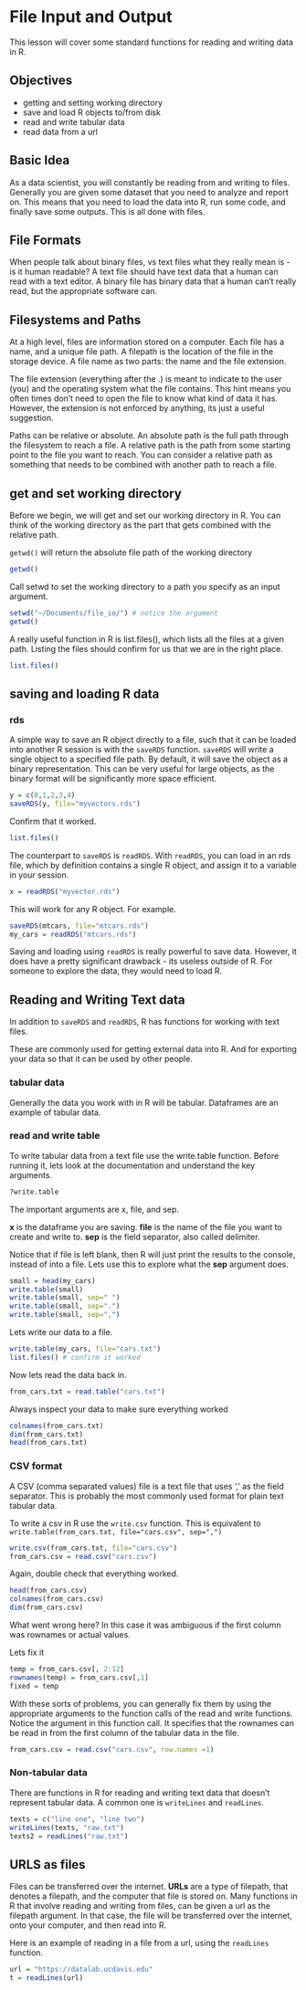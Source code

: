 # File Input and Output
This lesson will cover some standard functions for reading and writing data in R.

## Objectives
- getting and setting working directory
- save and load R objects to/from disk
- read and write tabular data
- read data from a url

## Basic Idea
As a data scientist, you will constantly be reading from and writing to files.
Generally you are given some dataset that you need to analyze and report on.
This means that you need to load the data into R, run some code, and finally save some outputs.
This is all done with files. 

## File Formats
When people talk about binary files, vs text files what they really mean is - is it human readable?
A text file should have text data that a human can read with a text editor.
A binary file has binary data that a human can't really read, but the appropriate software can.

## Filesystems and Paths
At a high level, files are information stored on a computer.
Each file has a name, and a unique file path.
A filepath is the location of the file in the storage device.
A file name as two parts: the name and the file extension.

The file extension (everything after the .) is meant to indicate to the user (you) and the operating system what the file contains.
This hint means you often times don't need to open the file to know what kind of data it has.
However, the extension is not enforced by anything, its just a useful suggestion.

Paths can be relative or absolute. 
An absolute path is the full path through the filesystem to reach a file.
A relative path is the path from some starting point to the file you want to reach.
You can consider a relative path as something that needs to be combined with another path to reach a file.

##  get and set working directory 
Before we begin, we will get and set our working directory in R.
You can think of the working directory as the part that gets combined with the relative path.

`getwd()` will return the absolute file path of the working directory
```r
getwd()
```


Call setwd to set the working directory to a path you specify as an input argument.
```r
setwd("~/Documents/file_io/") # notice the argument
getwd()
```

A really useful function in R is list.files(), which lists all the files at a given path.
Listing the files should confirm for us that we are in the right place.
```r
list.files() 
```


## saving and loading R data

### rds
A simple way to save an R object directly to a file, such that it can be loaded into another R session is with the `saveRDS` function. 
`saveRDS` will write a single object to a specified file path.
By default, it will save the object as a binary representation.
This can be very useful for large objects, as the binary format will be significantly more space efficient.
```r
y = c(0,1,2,3,4)
saveRDS(y, file="myvectors.rds")
```

Confirm that it worked.
```r
list.files()
```

The counterpart to `saveRDS` is `readRDS`.
With `readRDS`, you can load in an rds file, which by definition contains a single R object, and assign it to a variable in your session.
```r
x = readRDS("myvector.rds")
```

This will work for any R object.
For example. 
```r
saveRDS(mtcars, file="mtcars.rds")
my_cars = readRDS("mtcars.rds")
```

Saving and loading using `readRDS` is really powerful to save data.
However, it does have a pretty significant drawback - its useless outside of R.
For someone to explore the data, they would need to load R.

## Reading and Writing Text data
In addition to `saveRDS` and `readRDS`,
R has functions for working with text files.

These are commonly used for getting external data into R. 
And for exporting your data so that it can be used by other people.

### tabular data
Generally the data you work with in R will be tabular.
Dataframes are an example of tabular data.

### read and write table
To write tabular data from a text file use the write.table function.
Before running it, lets look at the documentation and understand the key arguments.

```r
?write.table 
```
The important arguments are x, file, and sep.

**x** is the dataframe you are saving.
**file** is the name of the file you want to create and write to.
**sep** is the field separator, also called delimiter.

Notice that if file is left blank, then R will just print the results to the console, instead of into a file.
Lets use this to explore what the **sep** argument does.

```r
small = head(my_cars)
write.table(small)
write.table(small, sep=" ")
write.table(small, sep=".")
write.table(small, sep=",")
```

Lets write our data to a file.
```r
write.table(my_cars, file="cars.txt") 
list.files() # confirm it worked
```

Now lets read the data back in. 
```r
from_cars.txt = read.table("cars.txt") 
```

Always inspect your data to make sure everything worked
```r
colnames(from_cars.txt)
dim(from_cars.txt)
head(from_cars.txt)
```
### CSV format

A CSV (comma separated values) file is a text file that uses ',' as the field separator.
This is probably the most commonly used format for plain text tabular data.

To write a csv in R use the `write.csv` function.
This is equivalent to `write.table(from_cars.txt, file="cars.csv", sep=",")`
```r
write.csv(from_cars.txt, file="cars.csv") 
from_cars.csv = read.csv("cars.csv")
```

Again, double check that everything worked.
```r
head(from_cars.csv)
colnames(from_cars.csv)
dim(from_cars.csv)
```

What went wrong here?
In this case it was ambiguous if the first column was rownames or actual values.

Lets fix it
```r
temp = from_cars.csv[, 2:12]
rownames(temp) = from_cars.csv[,1]
fixed = temp
```

With these sorts of problems, you can generally fix them by using the appropriate arguments to the function calls of the read and write functions.
Notice the argument in this function call. 
It specifies that the rownames can be read in from the first column of the tabular data in the file.
```r
from_cars.csv = read.csv("cars.csv", row.names =1) 
```

### Non-tabular data

There are functions in R for reading and writing text data that doesn't represent tabular data.
A common one is `writeLines` and `readLines`.
```r
texts = c("line one", "line two")
writeLines(texts, "raw.txt")
texts2 = readLines("raw.txt")
```

## URLS as files
Files can be transferred over the internet. 
**URLs** are a type of filepath, that denotes a filepath, and the computer that file is stored on.
Many functions in R that involve reading and writing from files, can be given a url as the filepath argument.
In that case, the file will be transferred over the internet, onto your computer, and then read into R.

Here is an example of reading in a file from a url, using the `readLines` function.
```r
url = "https://datalab.ucdavis.edu"
t = readLines(url)
```
